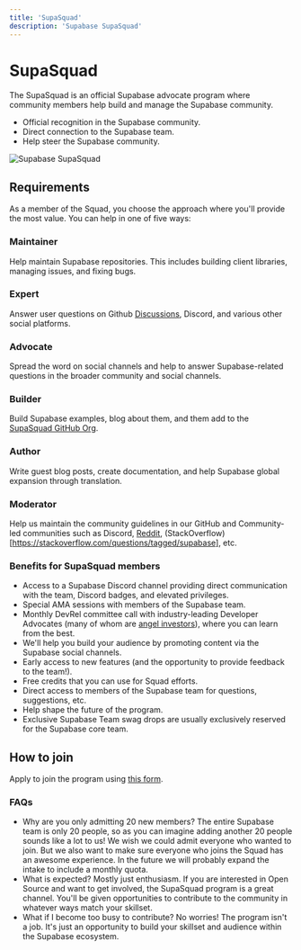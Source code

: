 ```yaml
---
title: 'SupaSquad'
description: 'Supabase SupaSquad'
---
```


# SupaSquad

The SupaSquad is an official Supabase advocate program where community members help build and manage the Supabase community.

- Official recognition in the Supabase community.
- Direct connection to the Supabase team.
- Help steer the Supabase community.

<img alt="Supabase SupaSquad" src="https://supabase.com/docs/assets/images/supabase-squad-beadc0db0f135baec8d079316597236e.png" />

## Requirements

As a member of the Squad, you choose the approach where you'll provide the most value. You can help in one of five ways:

### Maintainer

Help maintain Supabase repositories. This includes building client libraries, managing issues, and fixing bugs.

### Expert
Answer user questions on Github [Discussions](https://github.com/supabase/supabase/discussions), Discord, and various other social platforms.

### Advocate
Spread the word on social channels and help to answer Supabase-related questions in the broader community and social channels.

### Builder
Build Supabase examples, blog about them, and them add to the [SupaSquad GitHub Org](https://github.com/supasquad).

### Author
Write guest blog posts, create documentation, and help Supabase global expansion through translation.

### Moderator
Help us maintain the community guidelines in our GitHub and Community-led communities such as Discord, [Reddit](https://reddit.com/r/Supabase/), (StackOverflow)[https://stackoverflow.com/questions/tagged/supabase], etc.


### Benefits for SupaSquad members
- Access to a Supabase Discord channel providing direct communication with the team, Discord badges, and elevated privileges.
- Special AMA sessions with members of the Supabase team.
- Monthly DevRel committee call with industry-leading Developer Advocates (many of whom are [angel investors](https://supabase.com/docs/blog/2021/03/25/angels-of-supabase)), where you can learn from the best.
- We'll help you build your audience by promoting content via the Supabase social channels.
- Early access to new features (and the opportunity to provide feedback to the team!).
- Free credits that you can use for Squad efforts.
- Direct access to members of the Supabase team for questions, suggestions, etc.
- Help shape the future of the program.
- Exclusive Supabase Team swag drops are usually exclusively reserved for the Supabase core team.

## How to join
Apply to join the program using [this form](https://airtable.com/shr0FtLqLfhpuEya8).

### FAQs
- Why are you only admitting 20 new members?
The entire Supabase team is only 20 people, so as you can imagine adding another 20 people sounds like a lot to us! We wish we could admit everyone who wanted to join. But we also want to make sure everyone who joins the Squad has an awesome experience. In the future we will probably expand the intake to include a monthly quota.
- What is expected?
Mostly just enthusiasm. If you are interested in Open Source and want to get involved, the SupaSquad program is a great channel. You'll be given opportunities to contribute to the community in whatever ways match your skillset.
- What if I become too busy to contribute?
No worries! The program isn't a job. It's just an opportunity to build your skillset and audience within the Supabase ecosystem.

